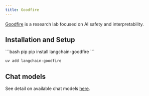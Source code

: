 ```yaml
---
title: Goodfire
---
```


[Goodfire](https://www.goodfire.ai/) is a research lab focused on AI safety and
interpretability.

## Installation and Setup

<CodeGroup>
```bash pip
pip install langchain-goodfire
```

```bash uv
uv add langchain-goodfire
```
</CodeGroup>

## Chat models

See detail on available chat models [here](/oss/python/integrations/chat/goodfire).
